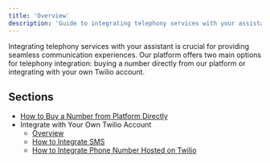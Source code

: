 ```yaml
---
title: 'Overview'
description: 'Guide to integrating telephony services with your assistant'
---
```


Integrating telephony services with your assistant is crucial for providing seamless communication experiences. Our platform offers two main options for telephony integration: buying a number directly from our platform or integrating with your own Twilio account.

## Sections

- [How to Buy a Number from Platform Directly](/docs/telephony-integration/how-to-buy-number)
- Integrate with Your Own Twilio Account
  - [Overview](/docs/telephony-integration/twilio-integration-overview)
  - [How to Integrate SMS](/docs/telephony-integration/twilio-integration-sms)
  - [How to Integrate Phone Number Hosted on Twilio](/docs/telephony-integration/twilio-integration-phone-number)

